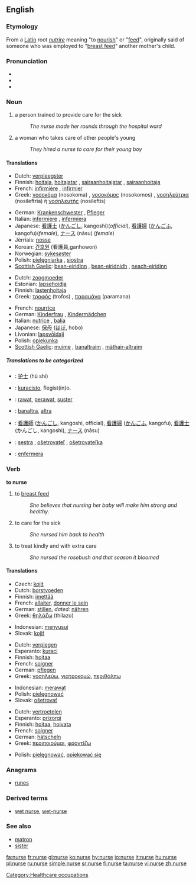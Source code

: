 ==English==
{{wikipedia}}
=== Etymology ===
From a [[Latin]] root ''[[nutrire]]'' meaning "to [[nourish]]" or "[[feed]]", originally said of someone who was employed to "[[breast feed]]" another mother's child.

===Pronunciation===
*{{IPA|/nɜː(r)s/}}
*{{audio|en-us-nurse.ogg|Audio (US)}}
*{{rhymes|ɜː(r)s}}

=== Noun ===
{{en-noun}}

# a person trained to provide care for the sick
#:''The nurse made her rounds through the hospital ward''
# a woman who takes care of other people's young
#:''They hired a nurse to care for their young boy''

==== Translations ====
{{trans-top|person trained to provide care for the sick}}
*Dutch: [[verpleegster]] {{f}}
*Finnish: [[hoitaja]], [[hoitajatar]] {{f}}, [[sairaanhoitajatar]] {{f}}, [[sairaanhoitaja]]
*French: [[infirmière]] {{f}}, [[infirmier]] {{m}}
*Greek: [[νοσοκόμα]] (nosokoma) {{f}}, [[νοσοκόμος]] (nosokomos) {{m}}, [[νοσηλεύτρια]] (nosileftria) {{f}} ή [[νοσηλευτής]] (nosileftis) {{m}}
{{trans-mid}}
*German: [[Krankenschwester]] {{f}}, [[Pfleger]] {{m}}
*Italian: [[infermiere]] {{m}}, [[infermiera]] {{f}}
*Japanese: [[看護士]] ([[かんごし]], kangoshi)(''official''), [[看護婦]] ([[かんごふ]], kangofu)(''female''), [[ナース]] (nāsu) (''female'')
*Jèrriais: [[nosse]] {{f}}
*Korean: [[간호원]] (看護員,ganhowon)
*Norwegian: [[sykesøster]] {{f}}
*Polish: [[pielęgniarka]] {{f}}, [[siostra]] {{f}}
*[[Scottish Gaelic]]: [[bean-eiridinn]] {{f}}, [[bean-eiridnidh]] {{f}}, [[neach-eiridinn]] {{m}}
{{trans-bottom}}

{{trans-top|woman who takes care of other people's young}}
*Dutch: [[zoogmoeder]] {{f}}
*Estonian: [[lapsehoidja]]
*Finnish: [[lastenhoitaja]]
*Greek: [[τροφός]] (trofos) {{f}}, [[παραμάνα]] (paramana) {{f}}
{{trans-mid}}
*French: [[nourrice]] {{f}}
*German: [[Kinderfrau]] {{f}}, [[Kindermädchen]] {{n}}
*Italian: [[nutrice]] {{f}}, [[balia]] {{f}}
*Japanese: [[保母]] ([[ほぼ]], hobo)
*Livonian: [[lapsvȱidaji]]
*Polish: [[opiekunka]] {{f}}
*[[Scottish Gaelic]]: [[muime]] {{f}}, [[banaltraim]] {{f}}, [[màthair-altraim]] {{f}}
{{trans-bottom}}

=====Translations to be categorized=====
{{checktrans}}
{{top}}
*{{ttbc|Chinese}}: [[护士]] (hù shì)
*{{ttbc|Esperanto}}: [[kuracisto]], flegist(in)o.
*{{ttbc|Indonesian}}: [[rawat]], [[perawat]], [[suster]]
*{{ttbc|Irish}}: [[banaltra]], [[altra]]
{{mid}}
*{{ttbc|Japanese}}: [[看護師]] ([[かんごし]], kangoshi, official), [[看護婦]] ([[かんごふ]], kangofu), [[看護士]] (かんごし, kangoshi), [[ナース]] (nāsu)
*{{ttbc|Slovak}}: [[sestra]] {{f}}, [[ošetrovateľ]] {{m}}, [[ošetrovateľka]] {{f}}
*{{ttbc|Spanish}}: [[enfermera]] {{f}}
{{bottom}}

=== Verb ===
'''to nurse'''

#  to [[breast feed]]
#:''She believes that nursing her baby will make him strong and healthy''.
# to care for the sick
#:''She nursed him back to health''
# to treat kindly and with extra care
#:''She nursed the rosebush and that season it bloomed''

==== Translations ====
{{trans-top|to breast feed}}
*Czech: [[kojit]]
*Dutch: [[borstvoeden]]
*Finnish: [[imettää]]
*French: [[allaiter]], [[donner le sein]]
*German: [[stillen]], ''dated:'' [[nähren]]
*Greek: [[θηλάζω]] (thilazo)
{{trans-mid}}
*Indonesian: [[susu|menyusui]]
*Slovak: [[kojiť]]
{{trans-bottom}}

{{trans-top|to care for the sick}}
*Dutch: [[verplegen]]
*Esperanto: [[kuraci]]
*Finnish: [[hoitaa]]
*French: [[soigner]]
*German: [[pflegen]]
*Greek: [[νοσηλεύω]], [[γιατροκομώ]], [[περιθάλπω]]
{{trans-mid}}
*Indonesian: [[rawat|merawat]]
*Polish: [[pielęgnować]]
*Slovak: [[ošetrovať]]
{{trans-bottom}}

{{trans-top|to treat kindly and with extra care}}
*Dutch: [[vertroetelen]]
*Esperanto: [[prizorgi]]
*Finnish: [[hoitaa]], [[hoivata]]
*French: [[soigner]]
*German: [[hätscheln]]
*Greek: [[περιποιούμαι]], [[φροντίζω]]
{{trans-mid}}
*Polish: [[pielęgnować]], [[opiekować się]]
{{trans-bottom}}

===Anagrams===
*[[runes]]

=== Derived terms ===
*[[wet nurse]], [[wet-nurse]]

===See also===
*[[matron]]
*[[sister]]

[[Category:Healthcare occupations]]

[[fa:nurse]]
[[fr:nurse]]
[[gl:nurse]]
[[ko:nurse]]
[[hy:nurse]]
[[io:nurse]]
[[it:nurse]]
[[hu:nurse]]
[[pl:nurse]]
[[ru:nurse]]
[[simple:nurse]]
[[sr:nurse]]
[[fi:nurse]]
[[ta:nurse]]
[[vi:nurse]]
[[zh:nurse]]
